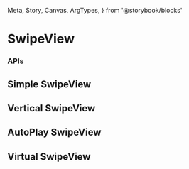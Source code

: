   Meta,
  Story,
  Canvas,
  ArgTypes,
} from '@storybook/blocks'


<Meta of={Stories} />

# SwipeView

### APIs
<ArgTypes of={Stories} />


## Simple SwipeView
<Canvas of={Stories.Simple} />


## Vertical SwipeView
<Canvas of={Stories.Vertical} />


## AutoPlay SwipeView
<Canvas of={Stories.AutoPlay} />


## Virtual SwipeView
<Canvas of={Stories.Virtual} />